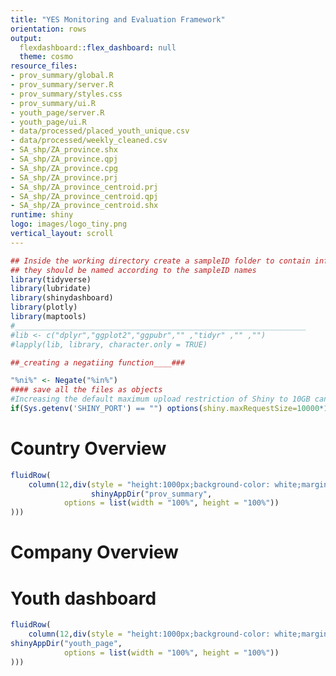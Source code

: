 ```yaml
---
title: "YES Monitoring and Evaluation Framework"
orientation: rows
output:
  flexdashboard::flex_dashboard: null
  theme: cosmo
resource_files:
- prov_summary/global.R
- prov_summary/server.R
- prov_summary/styles.css
- prov_summary/ui.R
- youth_page/server.R
- youth_page/ui.R
- data/processed/placed_youth_unique.csv
- data/processed/weekly_cleaned.csv
- SA_shp/ZA_province.shx
- SA_shp/ZA_province.qpj
- SA_shp/ZA_province.cpg
- SA_shp/ZA_province.prj
- SA_shp/ZA_province_centroid.prj
- SA_shp/ZA_province_centroid.qpj
- SA_shp/ZA_province_centroid.shx
runtime: shiny
logo: images/logo_tiny.png
vertical_layout: scroll
---
```




  
```r
## Inside the working directory create a sampleID folder to contain information of the sampleID's
## they should be named according to the sampleID names
library(tidyverse)
library(lubridate)
library(shinydashboard)
library(plotly)
library(maptools)
#_________________________________________________________________
#lib <- c("dplyr","ggplot2","ggpubr","" ,"tidyr" ,"" ,"")
#lapply(lib, library, character.only = TRUE)

##_creating a negatiing function____###

"%ni%" <- Negate("%in%")
#### save all the files as objects
#Increasing the default maximum upload restriction of Shiny to 10GB can add to globaly
if(Sys.getenv('SHINY_PORT') == "") options(shiny.maxRequestSize=10000*1024^2)
```


Country Overview {data-width=8000}
======

```r
fluidRow(
    column(12,div(style = "height:1000px;background-color: white;margin: 0;padding: 0;",
                  shinyAppDir("prov_summary",
            options = list(width = "100%", height = "100%"))
)))
```



Company Overview {data-width=300}
======



Youth dashboard {data-width=8000}
======
```r
fluidRow(
    column(12,div(style = "height:1000px;background-color: white;margin: 0;padding: 0;",
shinyAppDir("youth_page",
            options = list(width = "100%", height = "100%"))
)))
```


